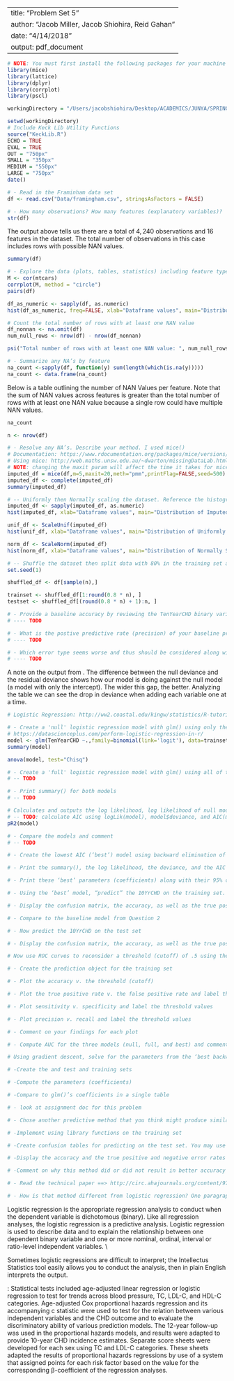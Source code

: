 \usepackage[obeyspaces]{url}

---
title: "Problem Set 5"
author: "Jacob Miller, Jacob Shiohira, Reid Gahan"
date: "4/14/2018"
output: pdf_document
---

```r
# NOTE: You must first install the following packages for your machine's R installation before this RMD file will compile.
library(mice)
library(lattice)
library(dplyr)
library(corrplot)
library(pscl)

workingDirectory = "/Users/jacobshiohira/Desktop/ACADEMICS/JUNYA/SPRING/DATA-MODELS-II/PROBLEM-SETS/PROBLEM-SET-5"

setwd(workingDirectory)
# Include Keck Lib Utility Functions
source("KeckLib.R")
ECHO = TRUE
EVAL = TRUE
OUT = "750px"
SMALL = "350px"
MEDIUM = "550px"
LARGE = "750px"
date()
```

\subsection*{Problem 1}
```r
# - Read in the Framinham data set
df <- read.csv("Data/framingham.csv", stringsAsFactors = FALSE)

# - How many observations? How many features (explanatory variables)?
str(df)
```

The output above tells us there are a total of $4,240$ observations and $16$ features in the dataset. The total number of observations in this case includes rows with possible NAN values.

\newpage

```r
summary(df)

# - Explore the data (plots, tables, statistics) including feature types.
M <- cor(mtcars)
corrplot(M, method = "circle")
pairs(df)

df_as_numeric <- sapply(df, as.numeric)
hist(df_as_numeric, freq=FALSE, xlab="Dataframe values", main="Distribution of Dataset Values", col="lightgreen")

# Count the total number of rows with at least one NAN value
df_nonnan <- na.omit(df)
num_null_rows <- nrow(df) - nrow(df_nonnan)
```


```r
psi("Total number of rows with at least one NAN value: ", num_null_rows)
```


```r
# - Summarize any NA’s by feature
na_count <-sapply(df, function(y) sum(length(which(is.na(y)))))
na_count <- data.frame(na_count)
```

\noindent
Below is a table outlining the number of NAN Values per feature. Note that the sum of NAN values across features is greater than the total number of rows with at least one NAN value because a single row could have multiple NAN values.

```r
na_count
```

\subsection*{Problem 2}
```r
n <- nrow(df)

# - Resolve any NA’s. Describe your method. I used mice()
# Documentation: https://www.rdocumentation.org/packages/mice/versions/2.25/topics/mice
# Using mice: http://web.maths.unsw.edu.au/~dwarton/missingDataLab.html, search for "pmm" method
# NOTE: changing the maxit param will affect the time it takes for mice() to run
imputed_df = mice(df,m=5,maxit=20,meth="pmm",printFlag=FALSE,seed=500)
imputed_df <- complete(imputed_df)
summary(imputed_df)

# -- Uniformly then Normally scaling the dataset. Reference the histogram plots to verify the best type of scaling, if even necessary.
imputed_df <- sapply(imputed_df, as.numeric)
hist(imputed_df, xlab="Dataframe values", main="Distribution of Imputed Dataset Values", col="orange")

unif_df <- ScaleUnif(imputed_df)
hist(unif_df, xlab="Dataframe values", main="Distribution of Uniformly Scaled Dataset Values", col="violet")

norm_df <- ScaleNorm(imputed_df)
hist(norm_df, xlab="Dataframe values", main="Distribution of Normally Scaled Dataset Values", col="blue")

# -- Shuffle the dataset then split data with 80% in the training set and 20% in the test set.
set.seed(1)

shuffled_df <- df[sample(n),]

trainset <- shuffled_df[1:round(0.8 * n), ]
testset <- shuffled_df[(round(0.8 * n) + 1):n, ]

# - Provide a baseline accuracy by reviewing the TenYearCHD binary variable
# ---- TODO

# - What is the postive predictive rate (precision) of your baseline prediction ?
# ---- TODO

# - Which error type seems worse and thus should be considered along with accuracy in your predictions below? Why?
# ---- TODO
```

\subsection*{Problem 3}
\noindent
A note on the output from \path{anova(...)}. The difference between the null deviance and the residual deviance shows how our model is doing against the null model (a model with only the intercept). The wider this gap, the better. Analyzing the table we can see the drop in deviance when adding each variable one at a time.

```r
# Logistic Regression: http://ww2.coastal.edu/kingw/statistics/R-tutorials/logistic.html

# - Create a 'null' logistic regression model with glm() using only the intercept feature. Use glm’s binomial family with the logit link.
# https://datascienceplus.com/perform-logistic-regression-in-r/
model <- glm(TenYearCHD ~.,family=binomial(link='logit'), data=trainset)
summary(model)

anova(model, test="Chisq")

# - Create a 'full' logistic regression model with glm() using all of the features including the intercept (Suggest lableling the model objects as modelNULL and modelFULL for clarity)
# -- TODO

# - Print summary() for both models
# -- TODO

# Calculates and outputs the log likelihood, log likelihood of null model ...
# -- TODO: calculate AIC using logLik(model), model$deviance, and AIC(model) for both models
pR2(model)

# - Compare the models and comment
# -- TODO
```

\subsection*{Problem 4}
```r
# - Create the lowest AIC (‘best’) model using backward elimination of parameters. (Suggest labeling the model as modelBEST for clarity and use of step(, trace =0)

# - Print the summary(), the log likelihood, the deviance, and the AIC for this model and compare with the previous two models.

# - Print these ‘best’ parameters (coefficients) along with their 95% confidence intervals in a single table

```

\subsection*{Problem 5}
```r
# - Using the ‘best’ model, “predict” the 10YrCHD on the training set.

# - Display the confusion matrix, the accuracy, as well as the true positive and true negative rates. Use a probability threshold (cutoff) of .5 to make the binary decisions from the probabilities.

# - Compare to the baseline model from Question 2

# - Now predict the 10YrCHD on the test set

# - Display the confusion matrix, the accuracy, as well as the true positive and true negative rates. Again, use a probability threshold (cutoff) of .5 again.

```

\subsection*{Problem 6}
```r
# Now use ROC curves to reconsider a threshold (cutoff) of .5 using the ROCR (or other) package

# - Create the prediction object for the training set

# - Plot the accuracy v. the threshold (cutoff)

# - Plot the true positive rate v. the false positive rate and label the threshold values

# - Plot sensitivity v. specificity and label the threshold values

# - Plot precision v. recall and label the threshold values

# - Comment on your findings for each plot

# - Compute AUC for the three models (null, full, and best) and comment

```

\subsection*{Problem 7}
```r
# Using gradient descent, solve for the parameters from the ‘best backward eliminaton’ data set and verify relative to the glm() parameters

# -Create the and test and training sets

# -Compute the parameters (coefficients)

# -Compare to glm()’s coefficients in a single table

```

\subsection*{Problem 8}
```r
# - look at assignment doc for this problem

```

\subsection*{Problem 9}
```r
# - Chose another predictive method that you think might produce similar or better results on the Framingham study.

# -Implement using library functions on the training set

# -Create confusion tables for predicting on the test set. You may use any solution parameters or tuning options.

# -Display the accuracy and the true positive and negative error rates

# -Comment on why this method did or did not result in better accuracy or a better true positive rate (precision.) No need to keep trying other methods if you didn’t pick a winner initially, just explain why the method was weaker on this data set.

```

\subsection*{Problem 10}
```r
# - Read the technical paper ==> http://circ.ahajournals.org/content/97/18/1837

# - How is that method different from logistic regression? One paragraph is sufficient, full understanding is not required, just the essential idea.
```

\noindent
\textbf{What is Logistic Regression?} Logistic regression is the appropriate regression analysis to conduct when the dependent variable is dichotomous (binary).  Like all regression analyses, the logistic regression is a predictive analysis.  Logistic regression is used to describe data and to explain the relationship between one dependent binary variable and one or more nominal, ordinal, interval or ratio-level independent variables. \\

\noindent
Sometimes logistic regressions are difficult to interpret; the Intellectus Statistics tool easily allows you to conduct the analysis, then in plain English interprets the output.

\noindent
\textbf{Excerpt from Study}: Statistical tests included age-adjusted linear regression or logistic regression to test for trends across blood pressure, TC, LDL-C, and HDL-C categories. Age-adjusted Cox proportional hazards regression and its accompanying c statistic were used to test for the relation between various independent variables and the CHD outcome and to evaluate the discriminatory ability of various prediction models. The 12-year follow-up was used in the proportional hazards models, and results were adapted to provide 10-year CHD incidence estimates. Separate score sheets were developed for each sex using TC and LDL-C categories. These sheets adapted the results of proportional hazards regressions by use of a system that assigned points for each risk factor based on the value for the corresponding β-coefficient of the regression analyses.
